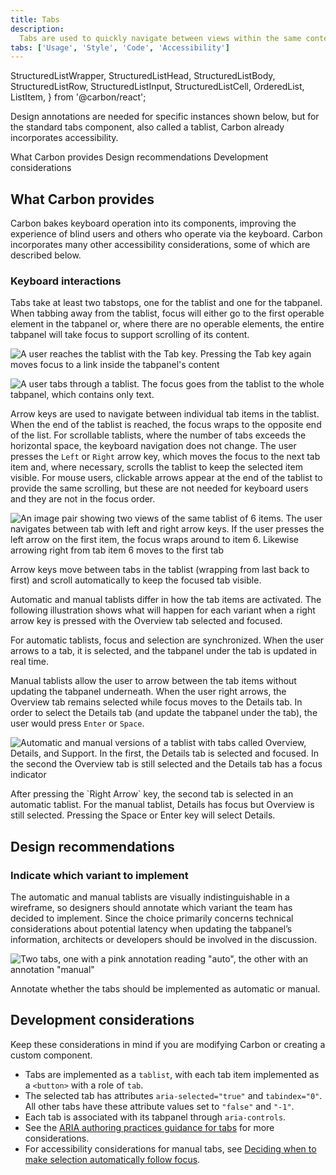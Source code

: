 ```yaml
---
title: Tabs
description:
  Tabs are used to quickly navigate between views within the same context.
tabs: ['Usage', 'Style', 'Code', 'Accessibility']
---
```


  StructuredListWrapper,
  StructuredListHead,
  StructuredListBody,
  StructuredListRow,
  StructuredListInput,
  StructuredListCell,
  OrderedList,
  ListItem,
} from '@carbon/react';

<PageDescription>

Design annotations are needed for specific instances shown below, but for the
standard tabs component, also called a tablist, Carbon already incorporates
accessibility.

</PageDescription>

<AnchorLinks>
  <AnchorLink>What Carbon provides</AnchorLink>
  <AnchorLink>Design recommendations</AnchorLink>
  <AnchorLink>Development considerations</AnchorLink>
</AnchorLinks>

## What Carbon provides

Carbon bakes keyboard operation into its components, improving the experience of
blind users and others who operate via the keyboard. Carbon incorporates many
other accessibility considerations, some of which are described below.

### Keyboard interactions

Tabs take at least two tabstops, one for the tablist and one for the tabpanel.
When tabbing away from the tablist, focus will either go to the first operable
element in the tabpanel or, where there are no operable elements, the entire
tabpanel will take focus to support scrolling of its content.

<DoDontRow>
<DoDont
type="do"
colMd={6} colLg={6}
caption="The tablist takes a single tabstop then focus moves to the first item in the tabpanel.">

![A user reaches the tablist with the Tab key. Pressing the Tab key again moves focus to a link inside the tabpanel's content](images/tab-accessibility-1a.png)

</DoDont>
<DoDont
colMd={6} colLg={6}
type="do"
caption="Where a tabpanel has no interactive items, the focus moves from the tablist to the entire tabpanel.">

![A user tabs through a tablist. The focus goes from the tablist to the whole tabpanel, which contains only text.](images/tab-accessibility-1b.png)

</DoDont>
</DoDontRow>

Arrow keys are used to navigate between individual tab items in the tablist.
When the end of the tablist is reached, the focus wraps to the opposite end of
the list. For scrollable tablists, where the number of tabs exceeds the
horizontal space, the keyboard navigation does not change. The user presses the
`Left` or `Right` arrow key, which moves the focus to the next tab item and,
where necessary, scrolls the tablist to keep the selected item visible. For
mouse users, clickable arrows appear at the end of the tablist to provide the
same scrolling, but these are not needed for keyboard users and they are not in
the focus order.

<Row>

<Column colLg={8}>

![An image pair showing two views of the same tablist of 6 items. The user navigates between tab with left and right arrow keys. If the user presses the left arrow on the first item, the focus wraps around to item 6. Likewise arrowing right from tab item 6 moves to the first tab](images/tab-accessibility-4.png)

<Caption>
  Arrow keys move between tabs in the tablist (wrapping from last back to first)
  and scroll automatically to keep the focused tab visible.
</Caption>

</Column>
</Row>

Automatic and manual tablists differ in how the tab items are activated. The
following illustration shows what will happen for each variant when a right
arrow key is pressed with the Overview tab selected and focused.

For automatic tablists, focus and selection are synchronized. When the user
arrows to a tab, it is selected, and the tabpanel under the tab is updated in
real time.

Manual tablists allow the user to arrow between the tab items without updating
the tabpanel underneath. When the user right arrows, the Overview tab remains
selected while focus moves to the Details tab. In order to select the Details
tab (and update the tabpanel under the tab), the user would press `Enter` or
`Space`.

<Row>
<Column colLg={12}>

![Automatic and manual versions of a tablist with tabs called Overview, Details, and Support. In the first, the Details tab is selected and focused. In the second the Overview tab is still selected and the Details tab has a focus indicator](images/tab-accessibility-2.png)

<Caption>
  After pressing the `Right Arrow` key, the second tab is selected in an
  automatic tablist. For the manual tablist, Details has focus but Overview is
  still selected. Pressing the Space or Enter key will select Details.
</Caption>

</Column>
</Row>

## Design recommendations

### Indicate which variant to implement

The automatic and manual tablists are visually indistinguishable in a wireframe,
so designers should annotate which variant the team has decided to implement.
Since the choice primarily concerns technical considerations about potential
latency when updating the tabpanel’s information, architects or developers
should be involved in the discussion.

<Row>
<Column colLg={8}>

![Two tabs, one with a pink annotation reading "auto", the other with an annotation "manual"](images/tab-accessibility-3.png)

<Caption>
  Annotate whether the tabs should be implemented as automatic or manual.
</Caption>

</Column>
</Row>

## Development considerations

Keep these considerations in mind if you are modifying Carbon or creating a
custom component.

- Tabs are implemented as a `tablist`, with each tab item implemented as a
  `<button>` with a role of `tab`.
- The selected tab has attributes `aria-selected="true"` and `tabindex="0"`. All
  other tabs have these attribute values set to `"false"` and `"-1"`.
- Each tab is associated with its tabpanel through `aria-controls`.
- See the
  [ARIA authoring practices guidance for tabs](https://w3c.github.io/aria-practices/#tabpanel)
  for more considerations.
- For accessibility considerations for manual tabs, see
  [Deciding when to make selection automatically follow focus](https://www.w3.org/WAI/ARIA/apg/practices/keyboard-interface/#kbd_selection_follows_focus).
